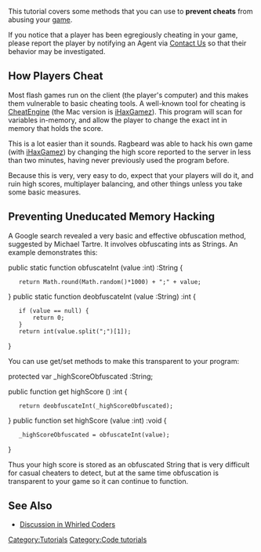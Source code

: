 This tutorial covers some methods that you can use to '''prevent cheats''' from abusing your [[create games|game]].

If you notice that a player has been egregiously cheating in your game, please report the player by notifying an Agent via [http://www.whirled.com/#support Contact Us] so that their behavior may be investigated.

== How Players Cheat ==

Most flash games run on the client (the player's computer) and this makes them vulnerable to basic cheating tools.  A well-known tool for cheating is [http://www.cheatengine.org/ CheatEngine] (the Mac version is [http://sourceforge.net/projects/ihaxgamez/ iHaxGamez]). This program will scan for variables in-memory, and allow the player to change the exact int in memory that holds the score.  

This is a lot easier than it sounds. Ragbeard was able to hack his own game (with [http://sourceforge.net/projects/ihaxgamez/ iHaxGamez]) by changing the high score reported to the server in less than two minutes, having never previously used the program before.

Because this is very, very easy to do, expect that your players will do it, and ruin high scores, multiplayer balancing, and other things unless you take some basic measures.

== Preventing Uneducated Memory Hacking ==

A Google search revealed a very basic and effective obfuscation method, suggested by Michael Tartre.  It involves obfuscating ints as Strings.  An example demonstrates this: 

<actionscript>
public static function obfuscateInt (value :int) :String
{
    return Math.round(Math.random()*1000) + ";" + value;
}
public static function deobfuscateInt (value :String) :int
{
    if (value == null) {
        return 0;
    }
    return int(value.split(";")[1]);
}
</actionscript>

You can use get/set methods to make this transparent to your program:

<actionscript> 
protected var _highScoreObfuscated :String;

public function get highScore () :int
{
    return deobfuscateInt(_highScoreObfuscated);
}
public function set highScore (value :int) :void
{
    _highScoreObfuscated = obfuscateInt(value);
}
</actionscript>

Thus your high score is stored as an obfuscated String that is very difficult for casual cheaters to detect, but at the same time obfuscation is transparent to your game so it can continue to function.

== See Also ==
*[http://www.whirled.com/#groups-t_15263 Discussion in Whirled Coders]

[[Category:Tutorials]][[Category:Code tutorials]]